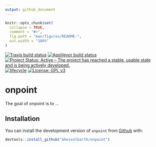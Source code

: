 ```yaml
---
output: github_document
---
```


<!-- README.md is generated from README.Rmd. Please edit that file -->

```r
knitr::opts_chunk$set(
  collapse = TRUE,
  comment = "#>",
  fig.path = "man/figures/README-",
  out.width = "100%"
)
```

[![Travis build status](https://travis-ci.org/mhesselbarth/onpoint.svg?branch=master)](https://travis-ci.org/mhesselbarth/onpoint)
[![AppVeyor build status](https://ci.appveyor.com/api/projects/status/github/mhesselbarth/onpoint?branch=master&svg=true)](https://ci.appveyor.com/project/mhesselbarth/onpoint)
[![Project Status: Active – The project has reached a stable, usable state and is being actively developed.](https://www.repostatus.org/badges/latest/active.svg)](https://www.repostatus.org/#active)
[![lifecycle](https://img.shields.io/badge/lifecycle-experimental-orange.svg)](https://www.tidyverse.org/lifecycle/#experimental)
[![License: GPL v3](https://img.shields.io/badge/License-GPLv3-blue.svg)](https://www.gnu.org/licenses/gpl-3.0)

# onpoint

The goal of onpoint is to ...

## Installation

You can install the development version of `onpoint` from [Github](https://github.com/mhesselbarth/onpoint) with:

```r
devtools::install_github("mhesselbarth/onpoint")
```
